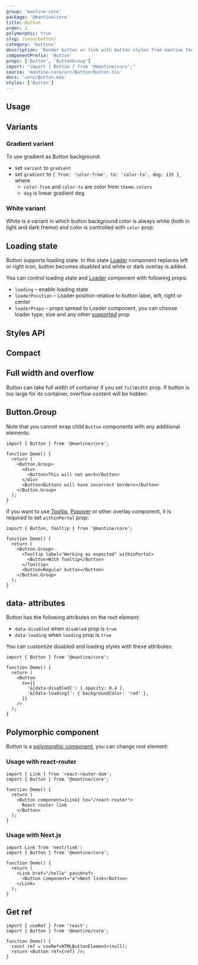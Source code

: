 ```yaml
---
group: 'mantine-core'
package: '@mantine/core'
title: Button
order: 1
polymorphic: true
slug: /core/button/
category: 'buttons'
description: 'Render button or link with button styles from mantine theme'
componentPrefix: 'Button'
props: ['Button', 'ButtonGroup']
import: "import { Button } from '@mantine/core';"
source: 'mantine-core/src/Button/Button.tsx'
docs: 'core/Button.mdx'
styles: ['Button']
---
```



## Usage

<Demo data={ButtonDemos.configurator} />

## Variants

<Demo data={ButtonDemos.variants} />

### Gradient variant

To use gradient as Button background:

- set `variant` to `gradient`
- set `gradient` to `{ from: 'color-from', to: 'color-to', deg: 135 }`, where
  - `color-from` and `color-to` are color from `theme.colors`
  - `deg` is linear gradient deg

<Demo data={ButtonDemos.gradient} />

### White variant

White is a variant in which button background color is always white (both in light and dark theme) and color is controlled with `color` prop:

<Demo data={ButtonDemos.whiteConfigurator} />

## Loading state

Button supports loading state. In this state [Loader](/core/loader/) component replaces left or right icon,
button becomes disabled and white or dark overlay is added.

You can control loading state and [Loader](/core/loader/) component with following props:

- `loading` – enable loading state
- `loaderPosition` – Loader position relative to button label, left, right or center
- `loaderProps` – props spread to Loader component, you can choose loader type, size and any other [supported](/core/loader/) prop

<Demo data={ButtonDemos.loadingConfigurator} />

## Styles API

<Demo data={ButtonDemos.customize} />

## Compact

<Demo data={ButtonDemos.compact} />

## Full width and overflow

Button can take full width of container if you set `fullWidth` prop.
If button is too large for its container, overflow content will be hidden:

<Demo data={ButtonDemos.overflow} />

## Button.Group

<Demo data={ButtonDemos.group} />

Note that you cannot wrap child `Button` components with any additional elements:

```tsx
import { Button } from '@mantine/core';

function Demo() {
  return (
    <Button.Group>
      <div>
        <Button>This will not work</Button>
      </div>
      <Button>Buttons will have incorrect borders</Button>
    </Button.Group>
  );
}
```

If you want to use [Tooltip](/core/tooltip/), [Popover](/core/popover/) or other overlay component,
it is required to set `withinPortal` prop:

```tsx
import { Button, Tooltip } from '@mantine/core';

function Demo() {
  return (
    <Button.Group>
      <Tooltip label="Working as expected" withinPortal>
        <Button>With Tooltip</Button>
      </Tooltip>
      <Button>Regular button</Button>
    </Button.Group>
  );
}
```

## data- attributes

Button has the following attributes on the root element:

- `data-disabled` when `disabled` prop is `true`
- `data-loading` when `loading` prop is `true`

You can customize disabled and loading styles with these attributes:

```tsx
import { Button } from '@mantine/core';

function Demo() {
  return (
    <Button
      sx={{
        '&[data-disabled]': { opacity: 0.4 },
        '&[data-loading]': { backgroundColor: 'red' },
      }}
    />
  );
}
```

## Polymorphic component

Button is a [polymorphic component](/guides/polymorphic/), you can change root element:

<Demo data={ButtonDemos.component} />

### Usage with react-router

```tsx
import { Link } from 'react-router-dom';
import { Button } from '@mantine/core';

function Demo() {
  return (
    <Button component={Link} to="/react-router">
      React router link
    </Button>
  );
}
```

### Usage with Next.js

```tsx
import Link from 'next/link';
import { Button } from '@mantine/core';

function Demo() {
  return (
    <Link href="/hello" passHref>
      <Button component="a">Next link</Button>
    </Link>
  );
}
```

## Get ref

```tsx
import { useRef } from 'react';
import { Button } from '@mantine/core';

function Demo() {
  const ref = useRef<HTMLButtonElement>(null);
  return <Button ref={ref} />;
}
```
